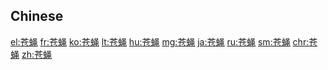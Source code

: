 {{also|蒼蠅}}
==Chinese==
{{zh-see|蒼蠅}}

[[el:苍蝇]]
[[fr:苍蝇]]
[[ko:苍蝇]]
[[lt:苍蝇]]
[[hu:苍蝇]]
[[mg:苍蝇]]
[[ja:苍蝇]]
[[ru:苍蝇]]
[[sm:苍蝇]]
[[chr:苍蝇]]
[[zh:苍蝇]]